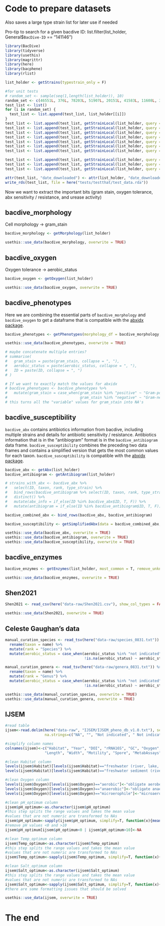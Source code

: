 # Code to prepare datasets

Also saves a large type strain list for later use if needed

Pro-tip to search for a given bacdive ID: list.filter(list_holder, General$`BacDive-ID` == "141146")

```r
library(BacDive)
library(tidyverse)
library(usethis)
library(magrittr)
library(here)
library(bacphene)
library(rlist)
```

```r

list_holder <- getStrains(typestrain_only = F)

```

```r
#for unit tests
# random_set <- sample(seq(1,length(list_holder)), 10)
random_set <- c(46551L, 376L, 78203L, 51907L, 20151L, 41583L, 11608L, 36060L, 38371L, 6841L)
test_list <- list()
for (i in random_set) {
  test_list <- list.append(test_list, list_holder[[i]])
}
test_list <- list.append(test_list, getStrainLocal(list_holder, query = "Acidicapsa dinghuensis", typestrain_only = T)[[1]]) #for testing getAbx
test_list <- list.append(test_list, getStrainLocal(list_holder, query = "Acinetobacter calcoaceticus", typestrain_only = T)[[2]]) #for testing getAbx (antibiogram)
test_list <- list.append(test_list, getStrainLocal(list_holder, query = 21374, typestrain_only = F)[[1]]) #for testing getAbx
test_list <- list.append(test_list, getStrainLocal(list_holder, query = 280, typestrain_only = F)[[1]]) #for testing getAbx
test_list <- list.append(test_list, getStrainLocal(list_holder, query = 8094, typestrain_only = F)[[1]]) #for testing getAbx
test_list <- list.append(test_list, getStrainLocal(list_holder, query = 159751, typestrain_only = F)[[1]]) #for testing getAbx
test_list <- list.append(test_list, getStrainLocal(list_holder, query = 158420, typestrain_only = F)[[1]]) #for testing getAbx

test_list <- list.append(test_list, getStrainLocal(list_holder, query = "Abyssibacter profundi", typestrain_only = T)[[1]]) #for testing getEnzymes
test_list <- list.append(test_list, getStrainLocal(list_holder, query = "Bacteroides fragilis", typestrain_only = T)[[1]])
test_list <- list.append(test_list, getStrainLocal(list_holder, query = "Bacteroides fragilis", typestrain_only = F)[[2]]) #for testing getStrainLocal and having multiple strains of the same species

attr(test_list, "date_downloaded") <- attr(list_holder, "date_downloaded")
write_rds(test_list, file = here("tests/testthat/test_data.rda"))
```


Now we want to extract the important bits (gram stain, oxygen tolerance, abx sensitivity / resistance, and urease activity)

## bacdive_morphology

Cell morphology -> gram_stain

```r

bacdive_morphology <- getMorphology(list_holder)

usethis::use_data(bacdive_morphology, overwrite = TRUE)

```

## bacdive_oxygen

Oxygen tolerance -> aerobic_status

```r

bacdive_oxygen <- getOxygen(list_holder)

usethis::use_data(bacdive_oxygen, overwrite = TRUE)

```

## bacdive_phenotypes

Here we are combining the essential parts of `bacdive_morphology` and `bacdive_oxygen` to get a dataframe that is compatible with the [abxidx package](https://github.com/PennChopMicrobiomeProgram/abxidx).

```r

bacdive_phenotypes <- getPhenotypes(morphology_df = bacdive_morphology, oxygen_df = bacdive_oxygen)

usethis::use_data(bacdive_phenotypes, overwrite = TRUE)

# maybe concatenate multiple entries?
# summarise(
#   gram_stain = paste(gram_stain, collapse = ", "),
#   aerobic_status = paste(aerobic_status, collapse = ", "),
#   ID = paste(ID, collapse = ", ")
# )

# If we want to exactly match the values for abxidx
# bacdive_phenotypes <- bacdive_phenotypes %>%
#   mutate(gram_stain = case_when(gram_stain %in% "positive" ~ "Gram-positive",
#                                 gram_stain %in% "negative" ~ "Gram-negative"))
# this turns all the "variable" values for gram_stain into NA's


```

## bacdive_susceptibility

`bacdive_abx` contains antibiotics information from bacdive, including multiple strains and details for antibiotic sensitivity / resistance. Antibiotics information that is in the "antibiogram" format is in the `bacdive_antibiogram` data frame. `bacdive_susceptibility` combines the preceding two data frames and contains a simplified version that gets the most common values for each taxon. `bacdive_susceptibility` is compatible with the [abxidx package](https://github.com/PennChopMicrobiomeProgram/abxidx).

```r

bacdive_abx <- getAbx(list_holder)
bacdive_antibiogram <- getAntibiogram(list_holder)

# strains_with_abx <- bacdive_abx %>% 
#   select(ID, taxon, rank, type_strain) %>%
#   bind_rows(bacdive_antibiogram %>% select(ID, taxon, rank, type_strain)) %>%
#   distinct() %>%
#   mutate(abx_info = if_else(ID %in% bacdive_abx$ID, T, F)) %>%
#   mutate(antibiogram = if_else(ID %in% bacdive_antibiogram$ID, T, F))

bacdive_combined_abx <- bind_rows(bacdive_abx, bacdive_antibiogram)

bacdive_susceptibility <- getSimplifiedAbx(data = bacdive_combined_abx, extra_info = F, most_common = T, remove_unknown = T)

usethis::use_data(bacdive_abx, overwrite = TRUE)
usethis::use_data(bacdive_antibiogram, overwrite = TRUE)
usethis::use_data(bacdive_susceptibility, overwrite = TRUE)

```

## bacdive_enzymes

```r

bacdive_enzymes <- getEnzymes(list_holder, most_common = T, remove_unknown = T)

usethis::use_data(bacdive_enzymes, overwrite = TRUE)

```

## Shen2021

```r

Shen2021 <- read_csv(here("data-raw/Shen2021.csv"), show_col_types = FALSE)

usethis::use_data(Shen2021, overwrite = TRUE)

```

## Celeste Gaughan's data

```r

manual_curation_species <- read_tsv(here("data-raw/species_0831.txt")) %>%
  rename(taxon = name) %>%
  mutate(rank = "Species") %>%
  mutate(aerobic_status = case_when(aerobic_status %in% "not indicated" ~ NA_character_,
                                    !is.na(aerobic_status) ~ aerobic_status))

manual_curation_genera <- read_tsv(here("data-raw/genera_0831.txt")) %>%
  rename(taxon = name) %>%
  mutate(rank = "Genus") %>%
  mutate(aerobic_status = case_when(aerobic_status %in% "not indicated" ~ NA_character_,
                                    !is.na(aerobic_status) ~ aerobic_status))

usethis::use_data(manual_curation_species, overwrite = TRUE)
usethis::use_data(manual_curation_genera, overwrite = TRUE)

```

## IJSEM

```r

#read table
ijsem<-read.delim(here("data-raw", "IJSEM/IJSEM_pheno_db_v1.0.txt"), sep="\t", header=T, check.names=F, fill=T,
                  na.strings=c("NA", "", "Not indicated", " Not indicated","not indicated", "Not Indicated", "n/a", "N/A", "Na", "Not given", "not given","Not given for yeasts", "not indicated, available in the online version", "Not indicated for yeasts", "Not Stated", "Not described for yeasts", "Not determined", "Not determined for yeasts"), stringsAsFactors = T)

#simplify column names
colnames(ijsem)<-c("Habitat", "Year", "DOI", "rRNA16S", "GC", "Oxygen",
                  "Length", "Width", "Motility", "Spore", "MetabAssays", "Genus", "Species", "Strain", "pH_optimum", "pH_range", "Temp_optimum", "Temp_range", "Salt_optimum", "Salt_range", "Pigment", "Shape", "Aggregation", "FirstPage", "CultureCollection", "CarbonSubstrate", "Genome", "Gram", "Subhabitat", "Biolog")

#clean Habitat column
levels(ijsem$Habitat)[levels(ijsem$Habitat)=="freshwater (river, lake, pond)"]<-"freshwater"
levels(ijsem$Habitat)[levels(ijsem$Habitat)=="freshwater sediment (river, lake, pond"]<-"freshwater sediment"

#clean Oxygen column
levels(ijsem$Oxygen)[levels(ijsem$Oxygen)=="aerobic"]<-"obligate aerobe"
levels(ijsem$Oxygen)[levels(ijsem$Oxygen)=="anaerobic"]<-"obligate anaerobe"
levels(ijsem$Oxygen)[levels(ijsem$Oxygen)=="microerophile"]<-"microaerophile"

#clean pH_optimum column
ijsem$pH_optimum<-as.character(ijsem$pH_optimum)
#this step splits the range values and takes the mean value
#values that are not numeric are transformed to NAs
ijsem$pH_optimum<-sapply(ijsem$pH_optimum, simplify=T, function(x){mean(as.numeric(unlist(strsplit(x, split="-", fixed=T))))})
#remove pH values <0 and >10
ijsem$pH_optimum[ijsem$pH_optimum<0 | ijsem$pH_optimum>10]<-NA

#clean Temp_optimum column
ijsem$Temp_optimum<-as.character(ijsem$Temp_optimum)
#this step splits the range values and takes the mean value
#values that are not numeric are transformed to NAs
ijsem$Temp_optimum<-sapply(ijsem$Temp_optimum, simplify=T, function(x){mean(as.numeric(unlist(strsplit(x, split="-", fixed=T))))})

#clean Salt_optimum column
ijsem$Salt_optimum<-as.character(ijsem$Salt_optimum)
#this step splits the range values and takes the mean value
#values that are not numeric are transformed to NAs
ijsem$Salt_optimum<-sapply(ijsem$Salt_optimum, simplify=T, function(x){mean(as.numeric(unlist(strsplit(x, split="-", fixed=T))))})
#there are some formatting issues that should be solved

usethis::use_data(ijsem, overwrite = TRUE)

```

# The end

